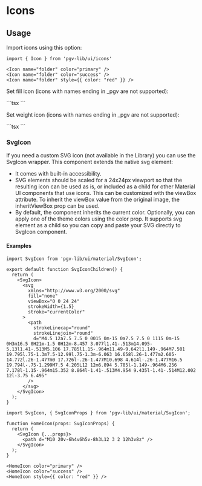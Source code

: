 
<Meta title="Components/DataDisplay/Icons/Docs" />

# Icons

## Usage

<p>
  Import icons using this option:
</p>

```tsx
import { Icon } from 'pgv-lib/ui/icons'
```

```tsx
<Icon name="folder" color="primary" />
<Icon name="folder" color="success" />
<Icon name="folder" style={{ color: "red" }} />
```

<p>
  Set fill icon (icons with names ending in _pgv are not supported):
</p>
```tsx
<Icon name="folder" color="primary" fill />
```
<p>
  Set weight icon (icons with names ending in _pgv are not supported):
</p>
```tsx
<Icon name="folder" color="primary" weight={200} />
```


### SvgIcon

If you need a custom SVG icon (not available in the Library) you can use the SvgIcon wrapper. This component extends the native svg element:

* It comes with built-in accessibility.
* SVG elements should be scaled for a 24x24px viewport so that the resulting icon can be used as is, or included as a child for other Material UI components that use icons. This can be customized with the viewBox attribute. To inherit the viewBox value from the original image, the inheritViewBox prop can be used.
* By default, the component inherits the current color. Optionally, you can apply one of the theme colors using the color prop.
It supports svg element as a child so you can copy and paste your SVG directly to SvgIcon component.

#### Examples

```tsx
import SvgIcon from 'pgv-lib/ui/material/SvgIcon';

export default function SvgIconChildren() {
  return (
    <SvgIcon>
      <svg
        xmlns="http://www.w3.org/2000/svg"
        fill="none"
        viewBox="0 0 24 24"
        strokeWidth={1.5}
        stroke="currentColor"
      >
        <path
          strokeLinecap="round"
          strokeLinejoin="round"
          d="M4.5 12a7.5 7.5 0 0015 0m-15 0a7.5 7.5 0 1115 0m-15 0H3m16.5 0H21m-1.5 0H12m-8.457 3.077l1.41-.513m14.095-5.13l1.41-.513M5.106 17.785l1.15-.964m11.49-9.642l1.149-.964M7.501 19.795l.75-1.3m7.5-12.99l.75-1.3m-6.063 16.658l.26-1.477m2.605-14.772l.26-1.477m0 17.726l-.26-1.477M10.698 4.614l-.26-1.477M16.5 19.794l-.75-1.299M7.5 4.205L12 12m6.894 5.785l-1.149-.964M6.256 7.178l-1.15-.964m15.352 8.864l-1.41-.513M4.954 9.435l-1.41-.514M12.002 12l-3.75 6.495"
        />
      </svg>
    </SvgIcon>
  );
}
```

```tsx
import SvgIcon, { SvgIconProps } from 'pgv-lib/ui/material/SvgIcon';

function HomeIcon(props: SvgIconProps) {
  return (
    <SvgIcon {...props}>
      <path d="M10 20v-6h4v6h5v-8h3L12 3 2 12h3v8z" />
    </SvgIcon>
  );
}
```
```tsx
<HomeIcon color="primary" />
<HomeIcon color="success" />
<HomeIcon style={{ color: "red" }} />
```